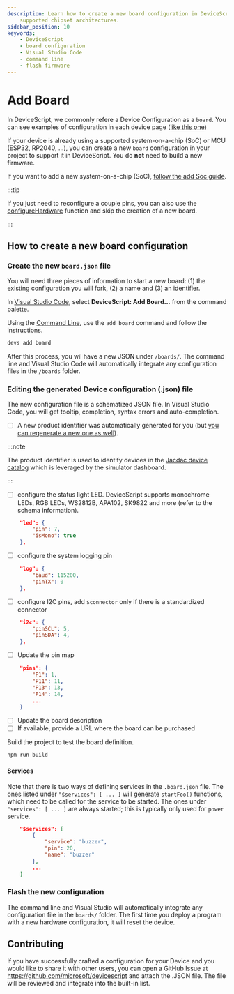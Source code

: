 ```yaml
---
description: Learn how to create a new board configuration in DeviceScript for
    supported chipset architectures.
sidebar_position: 10
keywords:
    - DeviceScript
    - board configuration
    - Visual Studio Code
    - command line
    - flash firmware
---
```


# Add Board

In DeviceScript, we commonly refere a Device Configuration as a `board`.
You can see examples of configuration in each device page ([like this one](/devices/esp32/seeed-xiao-esp32c3#configuration))

If your device is already using a supported system-on-a-chip (SoC) or MCU (ESP32, RP2040, ...),
you can create a new `board` configuration in your project to support it in DeviceScript.
You do **not** need to build a new firmware.

If you want to add a new system-on-a-chip (SoC), [follow the add Soc guide](/devices/add-soc).

:::tip

If you just need to reconfigure a couple pins, you can also use
the [configureHardware](/developer/board-configuration) function and skip the creation of a new board.

:::

## How to create a new board configuration

### Create the new `board.json` file

You will need three pieces of information to start a new board: (1) the existing configuration
you will fork, (2) a name and (3) an identifier.

In [Visual Studio Code](/getting-started/vscode),
select **DeviceScript: Add Board...** from the command palette.

Using the [Command Line](/getting-started/cli), use the `add board` command and follow the instructions.

```bash
devs add board
```

After this process, you wil have a new JSON under `/boards/`. The command line and
Visual Studio Code will automatically integrate any configuration files in the `/boards` folder.

### Editing the generated Device configuration (.json) file

The new configuration file is a schematized JSON file.
In Visual Studio Code, you will get tooltip, completion, syntax errors and auto-completion.

-   [ ] A new product identifier was automatically generated for you (but [you can regenerate a new one as well](https://microsoft.github.io/jacdac-docs/ddk/device-definition/)).

:::note

The product identifier is used to identify devices in the [Jacdac device catalog](https://microsoft.github.io/jacdac-docs/devices/)
which is leveraged by the simulator dashboard.

:::

-   [ ] configure the status light LED. DeviceScript supports monochrome LEDs, RGB LEDs,
        WS2812B, APA102, SK9822 and more (refer to the schema information).

```json
    "led": {
        "pin": 7,
        "isMono": true
    },
```

-   [ ] configure the system logging pin

```json
    "log": {
        "baud": 115200,
        "pinTX": 0
    },
```

-   [ ] configure I2C pins, add `$connector` only if there is a standardized connector

```json
    "i2c": {
        "pinSCL": 5,
        "pinSDA": 4,
    },
```

-   [ ] Update the pin map

```json
    "pins": {
        "P1": 1,
        "P11": 11,
        "P13": 13,
        "P14": 14,
        ...
    }
```

-   [ ] Update the board description
-   [ ] If available, provide a URL where the board can be purchased

Build the project to test the board definition.

```bash
npm run build
```

#### Services

Note that there is two ways of defining services in the `.board.json` file.
The ones listed under `"$services": [ ... ]` will generate `startFoo()` functions,
which need to be called for the service to be started.
The ones under `"services": [ ... ]` are always started; this is typically only
used for `power` service.

```json
    "$services": [
        {
            "service": "buzzer",
            "pin": 20,
            "name": "buzzer"
        },
        ...
    ]
```

### Flash the new configuration

The command line and Visual Studio will automatically integrate
any configuration file in the `boards/` folder.
The first time you deploy a program with a new hardware configuration, it will reset the device.

## Contributing

If you have successfully crafted a configuration for your Device and you would like to share it with other users,
you can open a GitHub Issue at https://github.com/microsoft/devicescript and attach the .JSON file. The file will
be reviewed and integrate into the built-in list.
